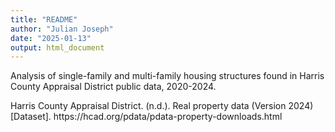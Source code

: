 ```yaml
---
title: "README"
author: "Julian Joseph"
date: "2025-01-13"
output: html_document
---
```

Analysis of single-family and multi-family housing structures found in Harris County Appraisal District public data, 2020-2024.

Harris County Appraisal District. (n.d.). Real property data (Version 2024) [Dataset]. https://hcad.org/pdata/pdata-property-downloads.html

